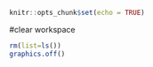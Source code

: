 ```r
knitr::opts_chunk$set(echo = TRUE)
```

#clear workspace

```r
rm(list=ls())
graphics.off()
```

